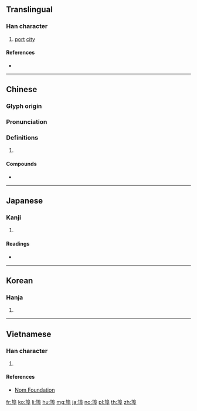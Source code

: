 ==Translingual==

===Han character===
{{Han char|rn=32|rad=土|as=08|sn=11|four=47147|canj=GHRJ|ids=⿰土阜}}

# [[port]] [[city]]

====References====
* {{Han ref|kx=0230.220|dkj=05161|dj=0466.300|hdz=10454.060|uh=57E0|ud=22496|bh=B0F0|bd=45296}}

----

==Chinese==
{{zh-forms}}

===Glyph origin===
{{Han etym}}

===Pronunciation===
{{zh-pron
|m=bù
|c=fau6,bou6
|h=pfs=
|md=
|mn=po͘
|w=
|mc=y
|oc=y
|cat=
}}

===Definitions===
{{zh-hanzi}}

# {{rfdef|lang=zh}}

====Compounds====
* {{zh-l|華埠|Chinatown}}

----

==Japanese==

===Kanji===
{{ja-kanji|grade=|rs=土08}}

# {{defn|lang=ja|sort=土08}}

====Readings====
* {{ja-readings|on=[[ふ]] (fu)|kun=[[つか]] (tsuka), はとば (hatoba)}}

----

==Korean==

===Hanja===
{{ko-hanja|hangeul=부|rv=bu|mr=pu}}

# {{defn|lang=ko|sort=土08}}

----

==Vietnamese==

===Han character===
{{vi-hantu|[[phụ]]|rs=土08}}

# {{defn|lang=vi|sort=土08}}

====References====
* [http://nomfoundation.org/common/nom_details.php?codepoint=57e0 Nom Foundation]

[[fr:埠]]
[[ko:埠]]
[[li:埠]]
[[hu:埠]]
[[mg:埠]]
[[ja:埠]]
[[no:埠]]
[[pl:埠]]
[[th:埠]]
[[zh:埠]]